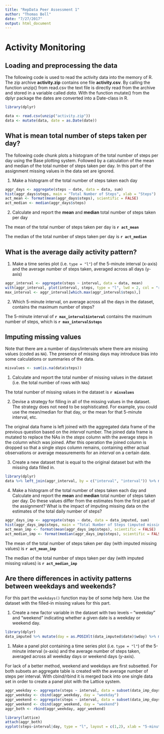 ```yaml
---
title: "RepData Peer Assessment 1"
author: "Thomas Bell"
date: "7/27/2017"
output: html_document
---
```


# Activity Monitoring


## Loading and preprocessing the data

The following code is used to read the activity data into the memory of R. The zip archive **activity.zip** contains one file **activity.csv**. By calling the function unzip() from read.csv the text file is directly read from the archive and stored in a variable called *data*. With the function mutate() from the dplyr package the dates are converted into a Date-class in R.

```r
library(dplyr)

data <- read.csv(unzip("activity.zip"))
data <- mutate(data, date = as.Date(date))
```

## What is mean total number of steps taken per day?

The following code chunk plots a histogram of the total number of steps per day using the Base plotting system. Followed by a calculation of the mean and median of the total number of steps taken per day. In this part of the assignment missing values in the data set are ignored.

1. Make a histogram of the total number of steps taken each day

```r
aggr_days <- aggregate(steps ~ date, data = data, sum)
hist(aggr_days$steps, main = "Total Number of Steps", xlab = "Steps")
act_mean <- format(mean(aggr_days$steps), scientific = FALSE)
act_median <- median(aggr_days$steps)
```

2. Calculate and report the **mean** and **median** total number of steps taken per day

The mean of the total number of steps taken per day is **`r act_mean`**

The median of the total number of steps taken per day is **`r act_median`**


## What is the average daily activity pattern?

1. Make a time series plot (i.e. `type = "l"`) of the 5-minute interval (x-axis) and the average number of steps taken, averaged across all days (y-axis)

```r
aggr_interval <- aggregate(steps ~ interval, data = data, mean)
with(aggr_interval, plot(interval, steps, type = "l", lwd = 2, col = "red", main = "Time Series Average Number of Steps", xlab = "5-minute intervals"))
max_interval <- aggr_interval[which.max(aggr_interval$steps),]

```

2. Which 5-minute interval, on average across all the days in the dataset, contains the maximum number of steps?

The 5-minute interval of **`r max_interval$interval`** contains the maximum number of steps, which is **`r max_interval$steps`**

## Imputing missing values

Note that there are a number of days/intervals where there are missing
values (coded as `NA`). The presence of missing days may introduce
bias into some calculations or summaries of the data.

```r
misvalues <- sum(is.na(data$steps))
```

1. Calculate and report the total number of missing values in the dataset (i.e. the total number of rows with `NA`s)

The total number of missing values in the dataset is **`r misvalues`**

2. Devise a strategy for filling in all of the missing values in the dataset. The strategy does not need to be sophisticated. For example, you could use the mean/median for that day, or the mean for that 5-minute interval, etc.

The original data frame is left joined with the aggregated data frame of the previous question based on the *interval* number. The joined data frame is mutated to replace the NAs in the *steps* column with the average steps in the column which was joined. After this operation the joined column is dropped so that a single *steps* column remains, containing either actual observations or average measurements for an *interval* on a certain date.

3. Create a new dataset that is equal to the original dataset but with the missing data filled in.

```r
library(dplyr)
data %>% left_join(aggr_interval, by = c("interval", "interval")) %>% mutate(steps.x = as.double(steps.x)) %>% mutate(steps.x = if_else(is.na(steps.x), steps.y, steps.x)) %>% select(-steps.y) %>% rename(steps = steps.x)-> data_imputed
```

4. Make a histogram of the total number of steps taken each day and Calculate and report the **mean** and **median** total number of steps taken per day. Do these values differ from the estimates from the first part of the assignment? What is the impact of imputing missing data on the estimates of the total daily number of steps?

```r
aggr_days_imp <- aggregate(steps ~ date, data = data_imputed, sum)
hist(aggr_days_imp$steps, main = "Total Number of Steps (imputed missing values)", xlab = "Steps")
act_mean_imp <- format(mean(aggr_days_imp$steps), scientific = FALSE)
act_median_imp <- format(median(aggr_days_imp$steps), scientific = FALSE)
```

The mean of the total number of steps taken per day (with imputed missing values) is **`r act_mean_imp`**

The median of the total number of steps taken per day (with imputed missing values) is **`r act_median_imp`**


## Are there differences in activity patterns between weekdays and weekends?

For this part the `weekdays()` function may be of some help here. Use
the dataset with the filled-in missing values for this part.

1. Create a new factor variable in the dataset with two levels -- "weekday" and "weekend" indicating whether a given date is a weekday or weekend day.

```r
library(dplyr)
data_imputed %>% mutate(day = as.POSIXlt(data_imputed$date)$wday) %>% mutate(day = ifelse(day %in% 1:5, "weekday", "weekend")) %>% mutate(day = factor(.$day, c("weekday","weekend"))) -> data_imp_days
```

1. Make a panel plot containing a time series plot (i.e. `type = "l"`) of the 5-minute interval (x-axis) and the average number of steps taken, averaged across all weekday days or weekend days (y-axis). 

For lack of a better method, weekend and weekdays are first subsetted. For both subsets an aggregate table is created with the average number of steps per interval. With cbind/rbind it is merged back into one single data set in order to create a panel plot with the Lattice system.

```r
aggr_weekday <- aggregate(steps ~ interval, data = subset(data_imp_days, day == "weekday"), mean)
aggr_weekday <- cbind(aggr_weekday, day = "weekday")
aggr_weekend <- aggregate(steps ~ interval, data = subset(data_imp_days, day == "weekend"), mean)
aggr_weekend <- cbind(aggr_weekend, day = "weekend")
aggr_both <- rbind(aggr_weekday, aggr_weekend)

library(lattice)
attach(aggr_both)
xyplot(steps~interval|day, type = "l", layout = c(1,2), xlab = "5-minute interval", main = "Time Series Average Number of Steps")
```
